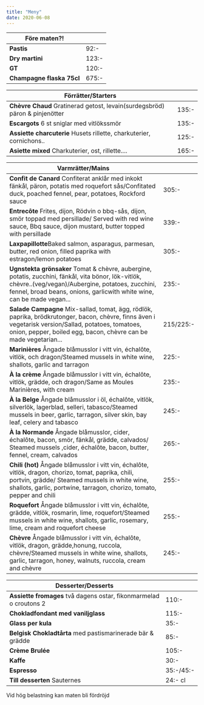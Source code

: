 ```yaml
---
title: "Meny"
date: 2020-06-08
---
```


| Före maten?!              |       |
| ------------------------- | ----- |
| **Pastis**                | 92:-  |
| **Dry martini**           | 123:- |
| **GT**                    | 120:- |
| **Champagne flaska 75cl** | 675:- |

| Förrätter/Starters                                                          |       |
| --------------------------------------------------------------------------- | ----- |
| **Chèvre Chaud** Gratinerad getost, levain(surdegsbröd) päron & pinjenötter | 135:- |
| **Escargots** 6 st sniglar med vitlökssmör                                  | 135:- |
| **Assiette charcuterie** Husets rillette, charkuterier, cornichons..        | 125:- |
| **Asiette mixed** Charkuterier, ost, rillette....                           | 165:- |

| Varmrätter/Mains                                                                                                                                                                                                                  |           |
| --------------------------------------------------------------------------------------------------------------------------------------------------------------------------------------------------------------------------------- | --------- |
| **Confit de Canard** Confiterat anklår med inkokt fänkål, päron, potatis med roquefort sås/Confitated duck, poached fennel, pear, potatoes, Rockford sauce                                                                        | 305:-     |
| **Entrecôte** Frites, dijon, Rödvin o bbq-sås, dijon, smör toppad med persillade/ Served with red wine sauce, Bbq sauce, dijon mustard, butter topped with persillade                                                             | 339:-     |
| **Laxpapillotte**Baked salmon, asparagus, parmesan, butter, red onion, filled paprika with estragon/lemon potatoes                                                                                                                | 305:-     |
| **Ugnstekta grönsaker** Tomat & chèvre, aubergine, potatis, zucchini, fänkål, vita bönor, lök-vitlök, chèvre..(veg/vegan)/Aubergine, potatoes, zucchini, fennel, broad beans, onions, garlicwith white wine, can be made vegan... | 235:-     |
| **Salade Campagne** Mix-sallad, tomat, ägg, rödlök, paprika, brödkrutonger, bacon, chèvre, finns även i vegetarisk version/Sallad, potatoes, tomatoes, onion, pepper, boiled egg, bacon, chèvre can be made vegetarian...         | 215/225:- |
| **Marinières** Ångade blåmusslor i vitt vin, échalôte, vitlök, och dragon/Steamed mussels in white wine, shallots, garlic and tarragon                                                                                            | 225:-     |
| **À la crème** Ångade blåmusslor i vitt vin, échalôte, vitlök, grädde, och dragon/Same as Moules Marinières, with cream                                                                                                           | 235:-     |
| **À la Belge** Ångade blåmusslor i öl, échalôte, vitlök, silverlök, lagerblad, selleri, tabasco/Steamed mussels in beer, garlic, tarragon, silver skin, bay leaf, celery and tabasco                                              | 245:-     |
| **À la Normande** Ångade blåmusslor, cider, échalôte, bacon, smör, fänkål, grädde, calvados/ Steamed mussels ,cider, échalôte, bacon, butter, fennel, cream, calvados                                                             | 265:-     |
| **Chili (hot)** Ångade blåmusslor i vitt vin, échalôte, vitlök, dragon, chorizo, tomat, paprika, chili, portvin, grädde/ Steamed mussels in white wine, shallots, garlic, portwine, tarragon, chorizo, tomato, pepper and chili   | 255:-     |
| **Roquefort** Ångade blåmusslor i vitt vin, échalôte, grädde, vitlök, rosmarin, lime, roquefort/Steamed mussels in white wine, shallots, garlic, rosemary, lime, cream and roquefort cheese                                       | 255:-     |
| **Chèvre** Ångade blåmusslor i vitt vin, échalôte, vitlök, dragon, grädde,honung, ruccola, chèvre/Steamed mussels in white wine, shallots, garlic, tarragon, honey, walnuts, ruccola, cream and chèvre                            | 245:-     |

| Desserter/Desserts                                                 |           |
| ------------------------------------------------------------------ | --------- |
| **Assiette fromages** två dagens ostar, fikonmarmelad o croutons 2 | 110:-     |
| **Chokladfondant med vaniljglass**                                 | 115:-     |
| **Glass per kula**                                                 | 35:-      |
| **Belgisk Chokladtårta** med pastismarinerade bär & grädde         | 85:-      |
| **Crème Brulée**                                                   | 105:-     |
| **Kaffe**                                                          | 30:-      |
| **Espresso**                                                       | 35:-/45:- |
| **Till desserten** Sauternes                                       | 24:- cl   |

Vid hög belastning kan maten bli fördröjd
